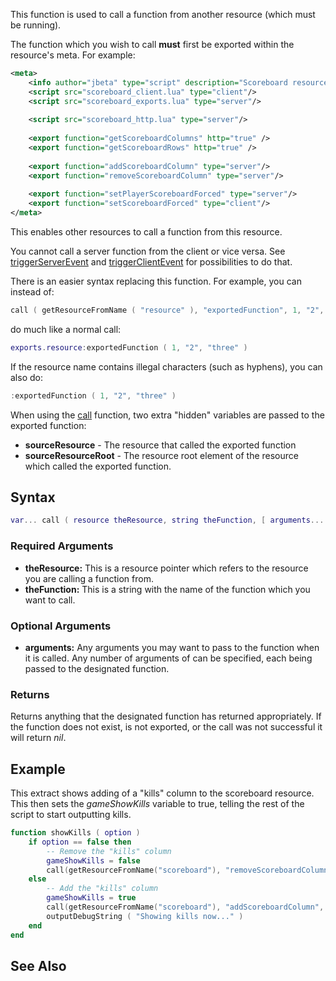  
{{Server client function}}
{{Note|Rewriting the original '''call'''-function will disable call functionality within the scope (exports*.* will also not work).}}

This function is used to call a function from another resource (which must be running).

The function which you wish to call '''must''' first be exported within the resource's meta.  For example:
<syntaxhighlight lang="xml"><meta>
	<info author="jbeta" type="script" description="Scoreboard resource" />
	<script src="scoreboard_client.lua" type="client"/>
	<script src="scoreboard_exports.lua" type="server"/>
	
	<script src="scoreboard_http.lua" type="server"/>
	
	<export function="getScoreboardColumns" http="true" />
	<export function="getScoreboardRows" http="true" />
	
	<export function="addScoreboardColumn" type="server"/>
	<export function="removeScoreboardColumn" type="server"/>
	
	<export function="setPlayerScoreboardForced" type="server"/>
	<export function="setScoreboardForced" type="client"/>
</meta></syntaxhighlight>
This enables other resources to call a function from this resource.

You cannot call a server function from the client or vice versa. See [[/triggerServerEvent.md|triggerServerEvent]] and [[/triggerClientEvent.md|triggerClientEvent]] for possibilities to do that.

There is an easier syntax replacing this function. For example, you can instead of:<br>
  <syntaxhighlight lang="lua">call ( getResourceFromName ( "resource" ), "exportedFunction", 1, "2", "three" )</syntaxhighlight>
do much like a normal call:<br>
  <syntaxhighlight lang="lua">exports.resource:exportedFunction ( 1, "2", "three" )</syntaxhighlight>
If the resource name contains illegal characters (such as hyphens), you can also do:<br>
  <syntaxhighlight lang="lua">:exportedFunction ( 1, "2", "three" )</syntaxhighlight>

When using the [[/call.md|call]] function, two extra "hidden" variables are passed to the exported function:
* '''sourceResource''' - The resource that called the exported function
* '''sourceResourceRoot''' - The resource root element of the resource which called the exported function.

==Syntax== 
<syntaxhighlight lang="lua">
var... call ( resource theResource, string theFunction, [ arguments... ] )
</syntaxhighlight> 
{{OOP||[[/resource.md|resource]]:call}}
===Required Arguments=== 
*'''theResource:''' This is a resource pointer which refers to the resource you are calling a function from.
*'''theFunction:''' This is a string with the name of the function which you want to call.

===Optional Arguments=== 
{{OptionalArg}} 
*'''arguments:''' Any arguments you may want to pass to the function when it is called. Any number of arguments of can be specified, each being passed to the designated function.

===Returns===
Returns anything that the designated function has returned appropriately.  If the function does not exist, is not exported, or the call was not successful it will return ''nil''.

==Example==
<section name="Server" class="server" show="true"> 
This extract shows adding of a "kills" column to the scoreboard resource. This then sets the ''gameShowKills'' variable to true, telling the rest of the script to start outputting kills.

<syntaxhighlight lang="lua">
function showKills ( option )
	if option == false then
		-- Remove the "kills" column
		gameShowKills = false
		call(getResourceFromName("scoreboard"), "removeScoreboardColumn", "kills")
	else
		-- Add the "kills" column
		gameShowKills = true
		call(getResourceFromName("scoreboard"), "addScoreboardColumn", "kills")
		outputDebugString ( "Showing kills now..." )
	end
end
</syntaxhighlight>
</section>

==See Also==
{{Resource_functions}}